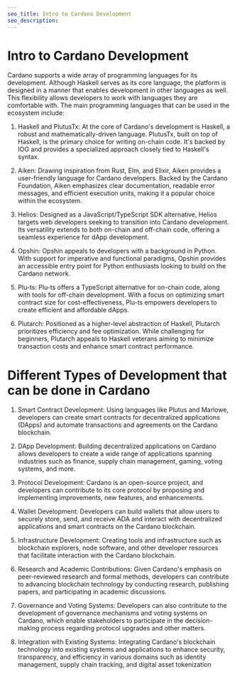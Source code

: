 ```yaml
---
seo_title: Intro to Cardano Development
seo_description: 
---
```


# Intro to Cardano Development

Cardano supports a wide array of programming languages for its development. Although Haskell serves as its core language, the platform is designed in a manner that enables development in other languages as well. This flexibility allows developers to work with languages they are comfortable with. 
The main programming languages that can be used in the ecosystem include:

1. Haskell and PlutusTx:
At the core of Cardano's development is Haskell, a robust and mathematically-driven language. PlutusTx, built on top of Haskell, is the primary choice for writing on-chain code. It's backed by IOG and provides a specialized approach closely tied to Haskell's syntax.

2. Aiken: Drawing inspiration from Rust, Elm, and Elixir, Aiken provides a user-friendly language for Cardano developers. Backed by the Cardano Foundation, Aiken emphasizes clear documentation, readable error messages, and efficient execution units, making it a popular choice within the ecosystem.

3. Helios: Designed as a JavaScript/TypeScript SDK alternative, Helios targets web developers seeking to transition into Cardano development. Its versatility extends to both on-chain and off-chain code, offering a seamless experience for dApp development.

4. Opshin: Opshin appeals to developers with a background in Python. With support for imperative and functional paradigms, Opshin provides an accessible entry point for Python enthusiasts looking to build on the Cardano network.

5. Plu-ts: Plu-ts offers a TypeScript alternative for on-chain code, along with tools for off-chain development. With a focus on optimizing smart contract size for cost-effectiveness, Plu-ts empowers developers to create efficient and affordable dApps.

6. Plutarch: Positioned as a higher-level abstraction of Haskell, Plutarch prioritizes efficiency and fee optimization. While challenging for beginners, Plutarch appeals to Haskell veterans aiming to minimize transaction costs and enhance smart contract performance.

# Different Types of Development that can be done in Cardano

1. Smart Contract Development: Using languages like Plutus and Marlowe, developers can create smart contracts for decentralized applications (DApps) and automate transactions and agreements on the Cardano blockchain.

2. DApp Development: Building decentralized applications on Cardano allows developers to create a wide range of applications spanning industries such as finance, supply chain management, gaming, voting systems, and more.

3. Protocol Development: Cardano is an open-source project, and developers can contribute to its core protocol by proposing and implementing improvements, new features, and enhancements.

4. Wallet Development: Developers can build wallets that allow users to securely store, send, and receive ADA and interact with decentralized applications and smart contracts on the Cardano blockchain.

5. Infrastructure Development: Creating tools and infrastructure such as blockchain explorers, node software, and other developer resources that facilitate interaction with the Cardano blockchain.

6. Research and Academic Contributions: Given Cardano's emphasis on peer-reviewed research and formal methods, developers can contribute to advancing blockchain technology by conducting research, publishing papers, and participating in academic discussions.

7. Governance and Voting Systems: Developers can also contribute to the development of governance mechanisms and voting systems on Cardano, which enable stakeholders to participate in the decision-making process regarding protocol upgrades and other matters.

8. Integration with Existing Systems: Integrating Cardano's blockchain technology into existing systems and applications to enhance security, transparency, and efficiency in various domains such as identity management, supply chain tracking, and digital asset tokenization
